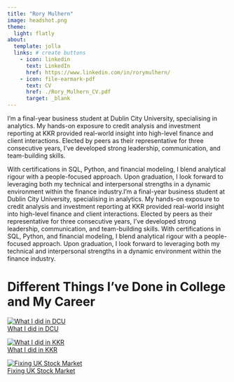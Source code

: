```yaml
---
title: "Rory Mulhern"
image: headshot.png
theme:
  light: flatly
about:
  template: jolla
  links: # create buttons
    - icon: linkedin 
      text: LinkedIn
      href: https://www.linkedin.com/in/rorymulhern/
    - icon: file-earmark-pdf
      text: CV
      href: ./Rory_Mulhern_CV.pdf
      target: _blank
---
```


I’m a final-year business student at Dublin City University, specialising in analytics. My hands-on exposure to credit analysis and investment reporting at KKR provided real-world insight into high-level finance and client interactions. Elected by peers as their representative for three consecutive years, I’ve developed strong leadership, communication, and team-building skills.

With certifications in SQL, Python, and financial modeling, I blend analytical rigour with a people-focused approach. Upon graduation, I look forward to leveraging both my technical and interpersonal strengths in a dynamic environment within the finance industry.I’m a final-year business student at Dublin City University, specialising in analytics. My hands-on exposure to credit analysis and investment reporting at KKR provided real-world insight into high-level finance and client interactions. Elected by peers as their representative for three consecutive years, I’ve developed strong leadership, communication, and team-building skills. With certifications in SQL, Python, and financial modeling, I blend analytical rigour with a people-focused approach. Upon graduation, I look forward to leveraging both my technical and interpersonal strengths in a dynamic environment within the finance industry.

# Different Things I've Done in College and My Career

<div class="card-container">
  <a href="./dcu.qmd" class="card">
    <img src="DCU.jpg" alt="What I did in DCU">
    <div class="card-overlay">What I did in DCU</div>
  </a>

  <a href="./kkr.qmd" class="card">
    <img src="kkr.jpg" alt="What I did in KKR">
    <div class="card-overlay">What I did in KKR</div>
  </a>

  <a href="./uk-stock.qmd" class="card">
    <img src="images/stockmarket.png" alt="Fixing UK Stock Market">
    <div class="card-overlay">Fixing UK Stock Market</div>
  </a>
</div>